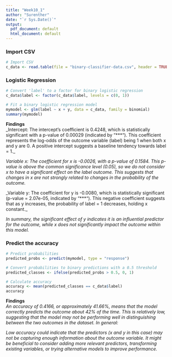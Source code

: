 ```yaml
---
title: "Week10_1"
author: "Surenther"
date: "`r Sys.Date()`"
output:
  pdf_document: default
  html_document: default
---
```

### Import CSV
```r
# Import CSV
c_data <- read.table(file = "binary-classifier-data.csv", header = TRUE, sep = ",")
```

### Logistic Regression
```r
# Convert 'label' to a factor for binary logistic regression
c_data$label <- factor(c_data$label, levels = c(0, 1))

# Fit a binary logistic regression model
mymodel <- glm(label ~ x + y, data = c_data, family = binomial)
summary(mymodel)
```
__Findings__\
_Intercept: The intercept's coefficient is 0.4248, which is statistically significant with a p-value of 0.00029 (indicated by "***"). This coefficient represents the log-odds of the outcome variable (label) being 1 when both x and y are 0. A positive intercept suggests a baseline tendency towards label = 1._ \

_Variable x: The coefficient for x is -0.0026, with a p-value of 0.1584. This p-value is above the common significance level (0.05), so we do not consider x to have a significant effect on the label outcome. This suggests that changes in x are not strongly related to changes in the probability of the outcome._ \

_Variable y: The coefficient for y is -0.0080, which is statistically significant (p-value = 2.07e-05, indicated by "***"). This negative coefficient suggests that as y increases, the probability of label = 1 decreases, holding x constant._

_In summary, the significant effect of y indicates it is an influential predictor for the outcome, while x does not significantly impact the outcome within this model._

### Predict the accuracy
```r
# Predict probabilities
predicted_probs <- predict(mymodel, type = "response")

# Convert probabilities to binary predictions with a 0.5 threshold
predicted_classes <- ifelse(predicted_probs > 0.5, 0, 1)

# Calculate accuracy
accuracy <- mean(predicted_classes == c_data$label)
accuracy
```
__Findings__\
_An accuracy of 0.4166, or approximately 41.66%, means that the model correctly predicts the outcome about 42% of the time. This is relatively low, suggesting that the model may not be performing well in distinguishing between the two outcomes in the dataset. In general:_ \

_Low accuracy could indicate that the predictors (x and y in this case) may not be capturing enough information about the outcome variable. It might be beneficial to consider adding more relevant predictors, transforming existing variables, or trying alternative models to improve performance._ \